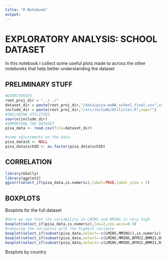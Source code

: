 ```yaml
---
title: "R Notebook"
output: 
---
```


# EXPLORATORY ANALYSIS: SCHOOL DATASET

In this notebook I collect some useful plots made to across the other notebooks that help better understanding the dataset

## PRELIMINARY STUFF

```r
#DIRECTORIES
root_proj_dir = "../../"
dataset_dir = paste(root_proj_dir,"/data/pisa-woNA_school_final.csv",sep="")
include_dir = paste(root_proj_dir,"/src/include/Utilities.R",sep="")
#INCLUDING UTILITIES
source(include_dir)
#IMPORTING THE DATASET
pisa_data <- read.csv(file=dataset_dir)
```

```r
#some adjustments on the data
pisa_data$X <- NULL
pisa_data$schID <- as.factor(pisa_data$schID)
```

## CORRELATION

```r
library(GGally)
library(ggplot2)
ggcorr(select_if(pisa_data,is.numeric),label=TRUE,label_size = 2)
```

## BOXPLOTS

Boxplots for the full dataset

```r
#Here we see that the variability in LMINS and MMINS is very high
boxplot(select_if(pisa_data,is.numeric),las=2,cex.axis=0.8)
#removing the variables with the highest variance
boxplot(select_if(subset(pisa_data,select=-c(LMINS,MMINS)),is.numeric),las=2,cex.axis=0.8)
boxplot(select_if(subset(pisa_data,select=-c(LMINS,MMINS,BFMJ2,BMMJ1,HISEI)),is.numeric),las=2,cex.axis=0.8)
boxplot(select_if(subset(pisa_data,select=-c(LMINS,MMINS,BFMJ2,BMMJ1,HISEI,ICTHOME,HISCED,ICTSCH,RATCMP1)),is.numeric),las=2,cex.axis=0.8)
```

Boxplots by country

```r

```
